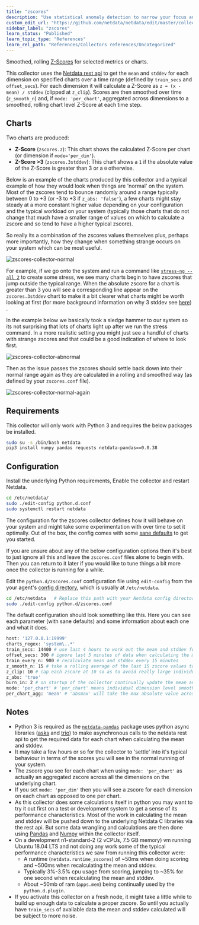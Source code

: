 ```yaml
---
title: "zscores"
description: "Use statistical anomaly detection to narrow your focus and shorten root cause analysis."
custom_edit_url: "https://github.com/netdata/netdata/edit/master/collectors/python.d.plugin/zscores/README.md"
sidebar_label: "zscores"
learn_status: "Published"
learn_topic_type: "References"
learn_rel_path: "References/Collectors references/Uncategorized"
---
```



Smoothed, rolling [Z-Scores](https://en.wikipedia.org/wiki/Standard_score) for selected metrics or charts.

This collector uses the [Netdata rest api](https://learn.netdata.cloud/docs/agent/web/api) to get the `mean` and `stddev`
for each dimension on specified charts over a time range (defined by `train_secs` and `offset_secs`). For each dimension
it will calculate a Z-Score as `z = (x - mean) / stddev` (clipped at `z_clip`). Scores are then smoothed over
time (`z_smooth_n`) and, if `mode: 'per_chart'`, aggregated across dimensions to a smoothed, rolling chart level Z-Score
at each time step.

## Charts

Two charts are produced:

- **Z-Score** (`zscores.z`): This chart shows the calculated Z-Score per chart (or dimension if `mode='per_dim'`).
- **Z-Score >3** (`zscores.3stddev`): This chart shows a `1` if the absolute value of the Z-Score is greater than 3 or
  a `0` otherwise.

Below is an example of the charts produced by this collector and a typical example of how they would look when things
are 'normal' on the system. Most of the zscores tend to bounce randomly around a range typically between 0 to +3 (or -3
to +3 if `z_abs: 'false'`), a few charts might stay steady at a more constant higher value depending on your
configuration and the typical workload on your system (typically those charts that do not change that much have a
smaller range of values on which to calculate a zscore and so tend to have a higher typical zscore).

So really its a combination of the zscores values themselves plus, perhaps more importantly, how they change when
something strange occurs on your system which can be most useful.

![zscores-collector-normal](https://user-images.githubusercontent.com/2178292/108776300-21d44d00-755a-11eb-92a4-ecb8f7d2f175.png)

For example, if we go onto the system and run a command
like [`stress-ng --all 2`](https://wiki.ubuntu.com/Kernel/Reference/stress-ng) to create some stress, we see many charts
begin to have zscores that jump outside the typical range. When the absolute zscore for a chart is greater than 3 you
will see a corresponding line appear on the `zscores.3stddev` chart to make it a bit clearer what charts might be worth
looking at first (for more background information on why 3 stddev
see [here](https://en.wikipedia.org/wiki/68%E2%80%9395%E2%80%9399.7_rule#:~:text=In%20the%20empirical%20sciences%20the,99.7%25%20probability%20as%20near%20certainty.))
.

In the example below we basically took a sledge hammer to our system so its not surprising that lots of charts light up
after we run the stress command. In a more realistic setting you might just see a handful of charts with strange zscores
and that could be a good indication of where to look first.

![zscores-collector-abnormal](https://user-images.githubusercontent.com/2178292/108776316-28fb5b00-755a-11eb-80de-ec5d38089ecc.png)

Then as the issue passes the zscores should settle back down into their normal range again as they are calculated in a
rolling and smoothed way (as defined by your `zscores.conf` file).

![zscores-collector-normal-again](https://user-images.githubusercontent.com/2178292/108776439-4fb99180-755a-11eb-8bb7-b4df144cb44c.png)

## Requirements

This collector will only work with Python 3 and requires the below packages be installed.

```bash
sudo su -s /bin/bash netdata
pip3 install numpy pandas requests netdata-pandas==0.0.38
```

## Configuration

Install the underlying Python requirements, Enable the collector and restart Netdata.

```bash
cd /etc/netdata/
sudo ./edit-config python.d.conf
sudo systemctl restart netdata
```

The configuration for the zscores collector defines how it will behave on your system and might take some
experimentation with over time to set it optimally. Out of the box, the config comes with
some [sane defaults](https://www.netdata.cloud/blog/redefining-monitoring-netdata/) to get you started.

If you are unsure about any of the below configuration options then it's best to just ignore all this and leave
the `zscores.conf` files alone to begin with. Then you can return to it later if you would like to tune things a bit
more once the collector is running for a while.

Edit the `python.d/zscores.conf` configuration file using `edit-config` from the your
agent's [config directory](https://learn.netdata.cloud/guides/step-by-step/step-04#find-your-netdataconf-file), which is
usually at `/etc/netdata`.

```bash
cd /etc/netdata   # Replace this path with your Netdata config directory, if different
sudo ./edit-config python.d/zscores.conf
```

The default configuration should look something like this. Here you can see each parameter (with sane defaults) and some
information about each one and what it does.

```bash
host: '127.0.0.1:19999'
charts_regex: 'system\..*'
train_secs: 14400 # use last 4 hours to work out the mean and stddev for the zscore
offset_secs: 300 # ignore last 5 minutes of data when calculating the mean and stddev
train_every_n: 900 # recalculate mean and stddev every 15 minutes
z_smooth_n: 15 # take a rolling average of the last 15 zscore values to reduce sensitivity to temporary 'spikes'
z_clip: 10 # cap each zscore at 10 so as to avoid really large individual zscores swamping any rolling average
z_abs: 'true'
burn_in: 2 # on startup of the collector continually update the mean and stddev in case any gaps or initial calculations fail to return
mode: 'per_chart' # 'per_chart' means individual dimension level smoothed zscores will be aggregated to one zscore per chart per time step
per_chart_agg: 'mean' # 'absmax' will take the max absolute value across all dimensions but will maintain the sign. 'mean' will just average.
```

## Notes

- Python 3 is required as the [`netdata-pandas`](https://github.com/netdata/netdata-pandas) package uses python async
  libraries ([asks](https://pypi.org/project/asks/) and [trio](https://pypi.org/project/trio/)) to make asynchronous
  calls to the netdata rest api to get the required data for each chart when calculating the mean and stddev.
- It may take a few hours or so for the collector to 'settle' into it's typical behaviour in terms of the scores you
  will see in the normal running of your system.
- The zscore you see for each chart when using `mode: 'per_chart'` as actually an aggregated zscore across all the
  dimensions on the underlying chart.
- If you set `mode: 'per_dim'` then you will see a zscore for each dimension on each chart as opposed to one per chart.
- As this collector does some calculations itself in python you may want to try it out first on a test or development
  system to get a sense of its performance characteristics. Most of the work in calculating the mean and stddev will be
  pushed down to the underlying Netdata C libraries via the rest api. But some data wrangling and calculations are then
  done using [Pandas](https://pandas.pydata.org/) and [Numpy](https://numpy.org/) within the collector itself.
- On a development n1-standard-2 (2 vCPUs, 7.5 GB memory) vm running Ubuntu 18.04 LTS and not doing any work some of the
  typical performance characteristics we saw from running this collector were:
    - A runtime (`netdata.runtime_zscores`) of ~50ms when doing scoring and ~500ms when recalculating the mean and
      stddev.
    - Typically 3%-3.5% cpu usage from scoring, jumping to ~35% for one second when recalculating the mean and stddev.
    - About ~50mb of ram (`apps.mem`) being continually used by the `python.d.plugin`.
- If you activate this collector on a fresh node, it might take a little while to build up enough data to calculate a
  proper zscore. So until you actually have `train_secs` of available data the mean and stddev calculated will be subject
  to more noise.
